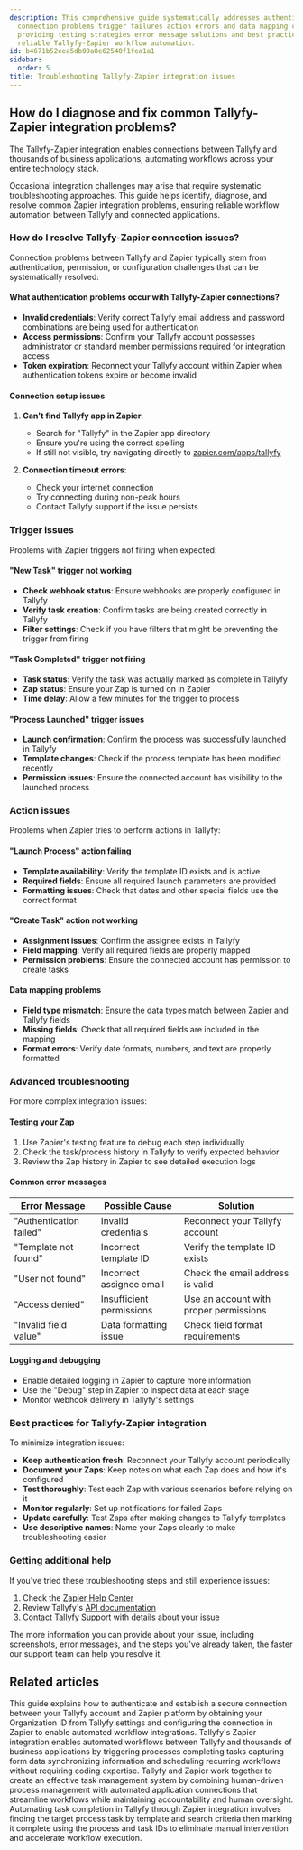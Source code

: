 ```yaml
---
description: This comprehensive guide systematically addresses authentication issues
  connection problems trigger failures action errors and data mapping challenges while
  providing testing strategies error message solutions and best practices to ensure
  reliable Tallyfy-Zapier workflow automation.
id: b4671b52eea5db09a8e62540f1fea1a1
sidebar:
  order: 5
title: Troubleshooting Tallyfy-Zapier integration issues
---
```


## How do I diagnose and fix common Tallyfy-Zapier integration problems?

The Tallyfy-Zapier integration enables connections between Tallyfy and thousands of business applications, automating workflows across your entire technology stack.

Occasional integration challenges may arise that require systematic troubleshooting approaches. This guide helps identify, diagnose, and resolve common Zapier integration problems, ensuring reliable workflow automation between Tallyfy and connected applications.

### How do I resolve Tallyfy-Zapier connection issues?

Connection problems between Tallyfy and Zapier typically stem from authentication, permission, or configuration challenges that can be systematically resolved:

#### What authentication problems occur with Tallyfy-Zapier connections?

- **Invalid credentials**: Verify correct Tallyfy email address and password combinations are being used for authentication
- **Access permissions**: Confirm your Tallyfy account possesses administrator or standard member permissions required for integration access
- **Token expiration**: Reconnect your Tallyfy account within Zapier when authentication tokens expire or become invalid

#### Connection setup issues

1. **Can't find Tallyfy app in Zapier**: 
   - Search for "Tallyfy" in the Zapier app directory
   - Ensure you're using the correct spelling
   - If still not visible, try navigating directly to [zapier.com/apps/tallyfy](https://zapier.com/apps/tallyfy)

2. **Connection timeout errors**:
   - Check your internet connection
   - Try connecting during non-peak hours
   - Contact Tallyfy support if the issue persists

### Trigger issues

Problems with Zapier triggers not firing when expected:

#### "New Task" trigger not working

- **Check webhook status**: Ensure webhooks are properly configured in Tallyfy
- **Verify task creation**: Confirm tasks are being created correctly in Tallyfy
- **Filter settings**: Check if you have filters that might be preventing the trigger from firing

#### "Task Completed" trigger not firing

- **Task status**: Verify the task was actually marked as complete in Tallyfy
- **Zap status**: Ensure your Zap is turned on in Zapier
- **Time delay**: Allow a few minutes for the trigger to process

#### "Process Launched" trigger issues

- **Launch confirmation**: Confirm the process was successfully launched in Tallyfy
- **Template changes**: Check if the process template has been modified recently
- **Permission issues**: Ensure the connected account has visibility to the launched process

### Action issues

Problems when Zapier tries to perform actions in Tallyfy:

#### "Launch Process" action failing

- **Template availability**: Verify the template ID exists and is active
- **Required fields**: Ensure all required launch parameters are provided
- **Formatting issues**: Check that dates and other special fields use the correct format

#### "Create Task" action not working

- **Assignment issues**: Confirm the assignee exists in Tallyfy
- **Field mapping**: Verify all required fields are properly mapped
- **Permission problems**: Ensure the connected account has permission to create tasks

#### Data mapping problems

- **Field type mismatch**: Ensure the data types match between Zapier and Tallyfy fields
- **Missing fields**: Check that all required fields are included in the mapping
- **Format errors**: Verify date formats, numbers, and text are properly formatted

### Advanced troubleshooting

For more complex integration issues:

#### Testing your Zap

1. Use Zapier's testing feature to debug each step individually
2. Check the task/process history in Tallyfy to verify expected behavior
3. Review the Zap history in Zapier to see detailed execution logs

#### Common error messages

| Error Message | Possible Cause | Solution |
|---------------|----------------|----------|
| "Authentication failed" | Invalid credentials | Reconnect your Tallyfy account |
| "Template not found" | Incorrect template ID | Verify the template ID exists |
| "User not found" | Incorrect assignee email | Check the email address is valid |
| "Access denied" | Insufficient permissions | Use an account with proper permissions |
| "Invalid field value" | Data formatting issue | Check field format requirements |

#### Logging and debugging

- Enable detailed logging in Zapier to capture more information
- Use the "Debug" step in Zapier to inspect data at each stage
- Monitor webhook delivery in Tallyfy's settings

### Best practices for Tallyfy-Zapier integration

To minimize integration issues:

- **Keep authentication fresh**: Reconnect your Tallyfy account periodically
- **Document your Zaps**: Keep notes on what each Zap does and how it's configured
- **Test thoroughly**: Test each Zap with various scenarios before relying on it
- **Monitor regularly**: Set up notifications for failed Zaps
- **Update carefully**: Test Zaps after making changes to Tallyfy templates
- **Use descriptive names**: Name your Zaps clearly to make troubleshooting easier

### Getting additional help

If you've tried these troubleshooting steps and still experience issues:

1. Check the [Zapier Help Center](https://zapier.com/help)
2. Review Tallyfy's [API documentation](https://tallyfy.com/products/pro/integrations/open-api/)
3. Contact [Tallyfy Support](https://tallyfy.com/products/pro/miscellaneous/support/how-can-i-contact-tallyfys-support-team/) with details about your issue

The more information you can provide about your issue, including screenshots, error messages, and the steps you've already taken, the faster our support team can help you resolve it.


## Related articles
<CardGrid>
<LinkTitleCard header="<b>Zapier > Connect Tallyfy to Zapier</b>" href="/products/pro/integrations/middleware/zapier/how-to-connect-your-tallyfy-account-to-zapier/" > This guide explains how to authenticate and establish a secure connection between your Tallyfy account and Zapier platform by obtaining your Organization ID from Tallyfy settings and configuring the connection in Zapier to enable automated workflow integrations. </LinkTitleCard>
<LinkTitleCard header="<b>Middleware > Zapier</b>" href="/products/pro/integrations/middleware/zapier/" > Tallyfy's Zapier integration enables automated workflows between Tallyfy and thousands of business applications by triggering processes completing tasks capturing form data synchronizing information and scheduling recurring workflows without requiring coding expertise. </LinkTitleCard>
<LinkTitleCard header="<b>Zapier > Tallyfy & Zapier</b>" href="/products/pro/integrations/middleware/zapier/how-can-i-improve-task-management-with-tallyfy/" > Tallyfy and Zapier work together to create an effective task management system by combining human-driven process management with automated application connections that streamline workflows while maintaining accountability and human oversight. </LinkTitleCard>
<LinkTitleCard header="<b>Zapier > Automate tasks in Tallyfy using zaps</b>" href="/products/pro/integrations/middleware/zapier/how-to-automate-tasks-in-tallyfy-using-zaps/" > Automating task completion in Tallyfy through Zapier integration involves finding the target process task by template and search criteria then marking it complete using the process and task IDs to eliminate manual intervention and accelerate workflow execution. </LinkTitleCard>
</CardGrid>